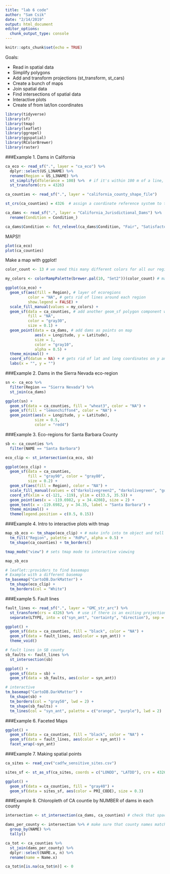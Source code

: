 ```yaml
---
title: "lab 6 code"
author: "Sam Csik"
date: "2/14/2019"
output: html_document
editor_options: 
  chunk_output_type: console
---
```


```r
knitr::opts_chunk$set(echo = TRUE)
```

Goals: 

- Read in spatial data
- Simplify polygons
- Add and transform projections  (st_transform, st_cars)
- Create a bunch of maps
- Join spatial data
- Find intersections of spatial data
- Interactive plots
- Create sf from lat/lon coordinates

```r
library(tidyverse)
library(sf)
library(tmap)
library(leaflet)
library(ggrepel)
library(ggspatial)
library(RColorBrewer)
library(raster)

```

###Example 1. Dams in California
```r
ca_eco <- read_sf(".", layer = "ca_eco") %>% 
  dplyr::select(US_L3NAME) %>% 
  rename(Region = US_L3NAME) %>% 
  st_simplify(dTolerance = 100) %>%  # if it's within 100 m of a line, it'll collapse it to simplify
  st_transform(crs = 4326)
```

```r
ca_counties <- read_sf(".", layer = "california_county_shape_file")

st_crs(ca_counties) = 4326  # assign a coordinate reference system to this
```

```r
ca_dams <- read_sf(".", layer = "California_Jurisdictional_Dams") %>% 
  rename(Condition = Condition_)

ca_dams$Condition <- fct_relevel(ca_dams$Condition, "Fair", "Satisfactory", "Unsatisfactory", "Poor")
```

MAPS!!
```r
plot(ca_eco)
plot(ca_counties)
```

Make a map with ggplot!
```r
color_count <- 13 # we need this many different colors for all our regions!

my_colors <- colorRampPalette(brewer.pal(10, "Set2"))(color_count) # make own color palette using RColorBrewer and specify that you want to split those colors into a gradient of 13

ggplot(ca_eco) +
  geom_sf(aes(fill = Region), # layer of ecoregions
          color = "NA", # gets rid of lines around each region
          show.legend = FALSE) +
  scale_fill_manual(values = my_colors) +
  geom_sf(data = ca_counties, # add another geom_sf polygon component with county lines
          fill = "NA", 
          color = "gray30", 
          size = 0.1) +
  geom_point(data = ca_dams, # add dams as points on map
             aes(x = Longitude, y = Latitude),
             size = 1,
             color = "gray10", 
             alpha = 0.5) +
  theme_minimal() +
  coord_sf(datum = NA) + # gets rid of lat and long coordinates on y and x axes
  labs(x = "", y = "") 

```

###Example 2. Dams in the Sierra Nevada eco-region
```r
sn <- ca_eco %>% 
  filter(Region == "Sierra Nevada") %>% 
  st_join(ca_dams)

ggplot(sn) +
  geom_sf(data = ca_counties, fill = "wheat3", color = "NA") +
  geom_sf(fill = "lemonchiffon4", color = "NA") +
  geom_point(aes(x = Longitude, y = Latitude),
             size = 0.5, 
             color = "red4")
```

###Example 3. Eco-regions for Santa Barbara County
```r
sb <- ca_counties %>% 
  filter(NAME == "Santa Barbara")

eco_clip <- st_intersection(ca_eco, sb)

ggplot(eco_clip) + 
  geom_sf(data = ca_counties, 
          fill = "gray90", color = "gray80",
          size = 0.2) +
  geom_sf(aes(fill = Region), color = "NA") +
  scale_fill_manual(values = c("darkolivegreen2", "darkolivegreen", "gold2")) +
  coord_sf(xlim = c(-121, -119), ylim = c(33.5, 35.5)) +
  geom_point(aes(x = -119.6982, y = 34.4208), size = 2) +
  geom_text(x = -119.6982, y = 34.35, label = "Santa Barbara") +
  theme_minimal() +
  theme(legend.position = c(0.5, 0.15))
```

###Example 4. Intro to interactive plots with tmap
```r
map_sb_eco <- tm_shape(eco_clip) + # make info into tm object and tell me what to do with it...
  tm_fill("Region", palette = "RdPu", alpha = 0.5) +
  tm_shape(ca_counties) + tm_borders()

tmap_mode("view") # sets tmap mode to interactive viewing

map_sb_eco

# leaflet::providers to find basemaps
# Example with a different basemap
tm_basemap("CartoDB.DarkMatter") +
  tm_shape(eco_clip) +
  tm_borders(col = "White")
```


###Example 5. Fault lines
```r
fault_lines <- read_sf(".", layer = "GMC_str_arc") %>% 
  st_transform(crs = 4326) %>%  # use if there is an exiting projection file
  separate(LTYPE, into = c("syn_ant", "certainty", "direction"), sep = ",")

ggplot() +
  geom_sf(data = ca_counties, fill = "black", color = "NA") +
  geom_sf(data = fault_lines, aes(color = syn_ant)) +
  theme_void()

# fault lines in SB county
sb_faults <- fault_lines %>% 
  st_intersection(sb)

ggplot() +
  geom_sf(data = sb) +
  geom_sf(data = sb_faults, aes(color = syn_ant))

# interactive
tm_basemap("CartoDB.DarkMatter") +
  tm_shape(sb) +
  tm_borders(col = "gray50", lwd = 2) +
  tm_shape(sb_faults) +
  tm_lines(col = "syn_ant", palette = c("orange", "purple"), lwd = 2)
```

###Example 6. Faceted Maps
```r
ggplot() +
  geom_sf(data = ca_counties, fill = "black", color = "NA") +
  geom_sf(data = fault_lines, aes(color = syn_ant)) +
  facet_wrap(~syn_ant)
```

###Example 7. Making spatial points
```r
ca_sites <- read_csv("cadfw_sensitive_sites.csv")

sites_sf <- st_as_sf(ca_sites, coords = c("LONDD", "LATDD"), crs = 4326)

ggplot() + 
  geom_sf(data = ca_counties, fill = "gray40") +
  geom_sf(data = sites_sf, aes(color = PRI_CODE), size = 0.3)
```

###Example 8. Chloropleth of CA countie by NUMBER of dams in each county
```r
intersection <- st_intersection(ca_dams, ca_counties) # check that space is lining up since different data sources may have slightly different zones

dams_per_county <- intersection %>% # make sure that county names match across data sets
  group_by(NAME) %>% 
  tally() 

ca_tot <- ca_counties %>% 
  st_join(dams_per_county) %>% 
  dplyr::select(NAME.x, n) %>% 
  rename(name = Name.x)

ca_tot$n[is.na(ca_tot$n)] <- 0
```

